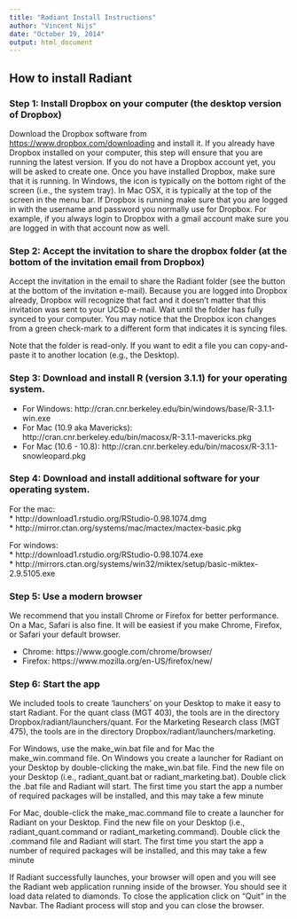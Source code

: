 ```yaml
---
title: "Radiant Install Instructions"
author: "Vincent Nijs"
date: "October 19, 2014"
output: html_document
---
```


<!-- 
*** DO NOT ACCEPT THE SHARED FOLDER IN THIS DROPBOX INVITE UNTIL ... ***
*** YOU READ THE INSTRUCTIONS BELOW AND COMPLETE THE STEPS IN ORDER *** 
-->

## How to install Radiant

### Step 1: Install Dropbox on your computer (the desktop version of Dropbox)

Download the Dropbox software from <https://www.dropbox.com/downloading> and install it. If you already have Dropbox installed on your computer, this step will ensure that you are running the latest version. If you do not have a Dropbox account yet, you will be asked to create one. Once you have installed Dropbox, make sure that it is running. In Windows, the icon is typically on the bottom right of the screen (i.e., the system tray). In Mac OSX, it is typically at the top of the screen in the menu bar. If Dropbox is running make sure that you are logged in with the username and password you normally use for Dropbox. For example, if you always login to Dropbox with a gmail account make sure you are logged in with that account now as well. 

### Step 2: Accept the invitation to share the dropbox folder (at the bottom of the invitation email from Dropbox) 

Accept the invitation in the email to share the Radiant folder (see the button at the bottom of the invitation e-mail). Because you are logged into Dropbox already, Dropbox will recognize that fact and it doesn't matter that this invitation was sent to your UCSD e-mail. Wait until the folder has fully synced to your computer. You may notice that the Dropbox icon changes from a green check-mark to a different form that indicates it is syncing files. 

Note that the folder is read-only. If you want to edit a file you can copy-and-paste it to another location (e.g., the Desktop).

### Step 3: Download and install R (version 3.1.1) for your operating system. 

* For Windows: http://cran.cnr.berkeley.edu/bin/windows/base/R-3.1.1-win.exe
* For Mac (10.9 aka Mavericks): http://cran.cnr.berkeley.edu/bin/macosx/R-3.1.1-mavericks.pkg
* For Mac (10.6 - 10.8): http://cran.cnr.berkeley.edu/bin/macosx/R-3.1.1-snowleopard.pkg

### Step 4: Download and install additional software for your operating system. 

For the mac:\
* http://download1.rstudio.org/RStudio-0.98.1074.dmg\
* http://mirror.ctan.org/systems/mac/mactex/mactex-basic.pkg

For windows:\
* http://download1.rstudio.org/RStudio-0.98.1074.exe\
* http://mirrors.ctan.org/systems/win32/miktex/setup/basic-miktex-2.9.5105.exe

### Step 5: Use a modern browser

We recommend that you install Chrome or Firefox for better performance. On a Mac, Safari is also fine. It will be easiest if you make Chrome, Firefox, or Safari your default browser.

* Chrome: https://www.google.com/chrome/browser/
* Firefox: https://www.mozilla.org/en-US/firefox/new/

### Step 6: Start the app

We included tools to create 'launchers' on your Desktop to make it easy to start Radiant. For the quant class (MGT 403), the tools are in the directory Dropbox/radiant/launchers/quant. For the Marketing Research class (MGT 475), the tools are in the directory Dropbox/radiant/launchers/marketing. 

For Windows, use the make\_win.bat file and for Mac the make\_win.command file. On Windows you create a launcher for Radiant on your Desktop by double-clicking the make\_win.bat file. Find the new file on your Desktop (i.e., radiant\_quant.bat or radiant_marketing.bat). Double click the .bat file and Radiant will start. The first time you start the app a number of required packages will be installed, and this may take a few minute

For Mac, double-click the make\_mac.command file to create a launcher for Radiant on your Desktop. Find the new file on your Desktop (i.e., radiant\_quant.command or radiant_marketing.command). Double click the .command file and Radiant will start. The first time you start the app a number of required packages will be installed, and this may take a few minute

If Radiant successfully launches, your browser will open and you will see the Radiant web application running inside of the browser. You should see it load data related to diamonds. To close the application click on "Quit" in the Navbar. The Radiant process will stop and you can close the browser.
